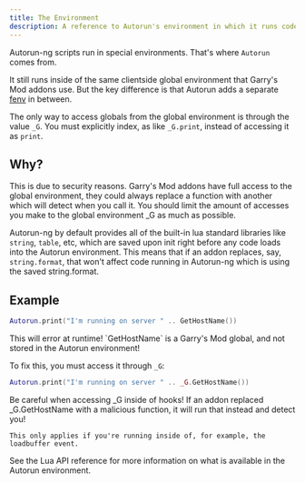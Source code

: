 ```yaml
---
title: The Environment
description: A reference to Autorun's environment in which it runs code.
---
```



Autorun-ng scripts run in special environments. That's where `Autorun` comes from.

It still runs inside of the same clientside global environment that Garry's Mod addons use. But the key difference is that Autorun adds a separate [fenv](https://www.lua.org/pil/14.3.html) in between.

The only way to access globals from the global environment is through the value `_G`. You must explicitly index, as like `_G.print`, instead of accessing it as `print`.

## Why?

This is due to security reasons. Garry's Mod addons have full access to the global environment, they could always replace a function with another which will detect when you call it.
You should limit the amount of accesses you make to the global environment _G as much as possible.

Autorun-ng by default provides all of the built-in lua standard libraries like `string`, `table`, etc, which are saved upon init right before any code loads into the Autorun environment.
This means that if an addon replaces, say, `string.format`, that won't affect code running in Autorun-ng which is using the saved string.format.

## Example

```lua
Autorun.print("I'm running on server " .. GetHostName())
```

<Aside type="danger">
    This will error at runtime!
    `GetHostName` is a Garry's Mod global, and not stored in the Autorun environment!
</Aside>

To fix this, you must access it through `_G`:

```lua
Autorun.print("I'm running on server " .. _G.GetHostName())
```

<Aside type="caution">
    Be careful when accessing _G inside of hooks!
    If an addon replaced _G.GetHostName with a malicious function, it will run that instead and detect you!

    This only applies if you're running inside of, for example, the loadbuffer event.
</Aside>

See the Lua API reference for more information on what is available in the Autorun environment.
